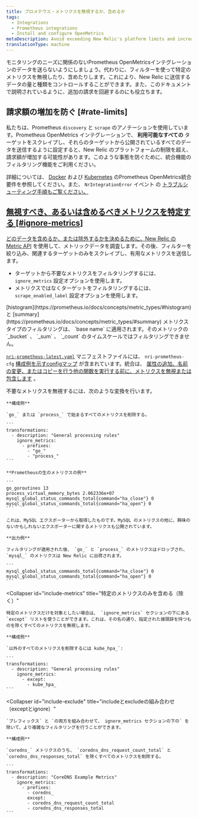 ```yaml
---
title: プロメテウス・メトリクスを無視するか、含めるか
tags:
  - Integrations
  - Prometheus integrations
  - Install and configure OpenMetrics
metaDescription: Avoid exceeding New Relic's platform limits and increasing your billing charges by using the Prometheus OpenMetrics integration's filtering capabilities.
translationType: machine
---
```


モニタリングのニーズに関係のないPrometheus OpenMetricsインテグレーションのデータを送らないようにしましょう。代わりに、フィルターを使って特定のメトリクスを無視したり、含めたりします。これにより、New Relic に送信するデータの量と種類をコントロールすることができます。また、このドキュメントで説明されているように、追加の請求を回避するのにも役立ちます。

## 請求額の増加を防ぐ [#rate-limits]

私たちは、Prometheus `discovery` と `scrape` のアノテーションを使用しています。Prometheus OpenMetrics インテグレーションで、 **利用可能なすべての** ターゲットをスクレイプし、それらのターゲットから公開されているすべてのデータを送信するように設定すると、New Relic のプラットフォームの制限を超え、請求額が増加する可能性があります。このような事態を防ぐために、統合機能のフィルタリング機能をご利用ください。

詳細については、 [Docker](/docs/integrations/prometheus-integrations/get-started/monitor-prometheus-new-relic#OpenMetrics) および [Kubernetes](/docs/integrations/prometheus-integrations/get-started/monitor-prometheus-new-relic#OpenMetrics) のPrometheus OpenMetrics統合要件を参照してください。また、 `NrIntegrationError` イベント の [トラブルシューティング手順もご覧ください。](/docs/integrations/prometheus-integrations/troubleshooting/rate-limit-errors-prometheus-integration)

## [無視すべき、あるいは含めるべきメトリクスを特定する [#ignore-metrics]](/docs/integrations/prometheus-integrations/troubleshooting/rate-limit-errors-prometheus-integration)

[どのデータを含めるか、または除外するかを決めるために、New Relic の ](/docs/integrations/prometheus-integrations/troubleshooting/rate-limit-errors-prometheus-integration)[Metric API](/docs/data-ingest-apis/get-data-new-relic/metric-api/view-query-you-metric-data#explore-metric-data) を使用して、メトリックデータを調査します。その後、フィルターを絞り込み、関連するターゲットのみをスクレイプし、有用なメトリクスを送信します。

* ターゲットから不要なメトリクスをフィルタリングするには、 `ignore_metrics` 設定オプションを使用します。
* メトリクスではなくターゲットをフィルタリングするには、 `scrape_enabled_label` 設定オプションを使用します。

<Callout variant="caution">
  [histogram](https://prometheus.io/docs/concepts/metric_types/#histogram) と [summary](https://prometheus.io/docs/concepts/metric_types/#summary) メトリクスタイプのフィルタリングは、 `base name` に適用されます。そのメトリックの `_bucket` 、 `_sum` 、 `_count` のタイムスケールではフィルタリングできません。
</Callout>

[`nri-prometheus-latest.yaml`](https://download.newrelic.com/infrastructure_agent/integrations/kubernetes/nri-prometheus-latest.yaml) マニフェストファイルには、 `nri-prometheus-cfg` [構成例を示すconfigマップ](/docs/integrations/prometheus-integrations/configure/configure-prometheus-openmetrics-integration) が含まれています。統合は、 [属性の追加、名前の変更、またはコピーを行う他の関数を実行する前に、メトリクスを無視または包含します](/docs/integrations/prometheus-integrations/view-query-data/add-rename-copy-prometheus-attributes) 。

<CollapserGroup>
  <Collapser
    id="example-ignore"
    title="不要なメトリクスを除外する（無視する）"
  >
    不要なメトリクスを無視するには、次のような変換を行います。

    **構成例**

    `go_` または `process_` で始まるすべてのメトリクスを削除する。

    ```
    transformations:
      - description: "General processing rules"
        ignore_metrics:
          - prefixes:
            - "go_"
            - "process_"
    ```

    **Prometheusの生のメトリクスの例**

    ```
    go_goroutines 13
    process_virtual_memory_bytes 2.062336e+07
    mysql_global_status_commands_total{command="ha_close"} 0
    mysql_global_status_commands_total{command="ha_open"} 0
    ```

    これは、MySQL エクスポーターから取得したものです。MySQL のメトリクスの他に、興味のないかもしれないエクスポーターに関するメトリクスも公開されています。

    **出力例**

    フィルタリングが適用された後、 `go_` と `process_` のメトリクスはドロップされ、 `mysql_` のメトリクスは New Relic に出荷されます。

    ```
    mysql_global_status_commands_total{command="ha_close"} 0 
    mysql_global_status_commands_total{command="ha_open"} 0
    ```
  </Collapser>

  <Collapser
    id="include-metrics"
    title="特定のメトリクスのみを含める（除く）"
  >
    特定のメトリクスだけを対象としたい場合は、 `ignore_metrics` セクションの下にある `except` リストを使うことができます。これは、その名の通り、指定された接頭辞を持つものを除くすべてのメトリクスを無視します。

    **構成例**

    `以外のすべてのメトリクスを削除するには kube_hpa_`:

    ```
    transformations:
      - description: "General processing rules"
        ignore_metrics:
          - except:
            - kube_hpa_
    ```
  </Collapser>

  <Collapser
    id="include-exclude"
    title="includeとexcludeの組み合わせ（exceptとignore）"
  >
    `プレフィックス` と `の両方を組み合わせて、 ignore_metrics セクションの下の` を除いて、より複雑なフィルタリングを行うことができます。

    **構成例**

    `coredns_` メトリクスのうち、 `coredns_dns_request_count_total` と `coredns_dns_responses_total` を除くすべてのメトリクスを削除する。

    ```
    transformations:
      - description: "CoreDNS Example Metrics"
        ignore_metrics:
          - prefixes:
            - coredns_
            except:
            - coredns_dns_request_count_total
            - coredns_dns_responses_total
    ```
  </Collapser>
</CollapserGroup>